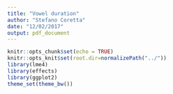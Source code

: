 ```yaml
---
title: "Vowel duration"
author: "Stefano Coretta"
date: "12/02/2017"
output: pdf_document
---
```


```r
knitr::opts_chunk$set(echo = TRUE)
knitr::opts_knit$set(root.dir=normalizePath("../"))
library(lme4)
library(effects)
library(ggplot2)
theme_set(theme_bw())
```

